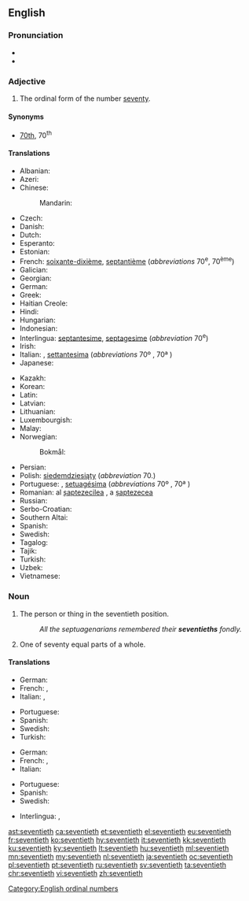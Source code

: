 ==English==

===Pronunciation===
* {{IPA|/ˈsɛvntiəθ/|lang=en}}
* {{hyphenation|sev|en|ti|eth|lang=en}}

===Adjective===
{{en-adj|-}}

# The ordinal form of the number [[seventy]].

====Synonyms====
* [[70th]], 70<sup>th</sup>

====Translations====
{{trans-top|ordinal form of the number seventy (70)}}
* Albanian: {{t|sq|shtatëdhjetë}}
* Azeri: {{t|az|yetmişinci}}
* Chinese:
*: Mandarin: {{t+|cmn|第七十|tr=dì qīshí|sc=Hani}}
* Czech: {{t+|cs|sedmdesátý}}
* Danish: {{t|da|halvfjerdsindstyvende}}
* Dutch: {{t+|nl|zeventigste}}
* Esperanto: {{t|eo|sepdek}}
* Estonian: {{t|et|seitsmekümnes|sc=Cyrl}}
* French: {{qualifier|France|Quebec}} [[soixante-dixième]], {{qualifier|Belgium|Congo-Kinshasa|Switzerland}} [[septantième]] (''abbreviations'' 70<sup>e</sup>, 70<sup>ème</sup>)<!--Belgium, Switzerland, Congo-Kinshasa verified by Paul G on 2006-05-23-->
* Galician: {{t|gl|septuagésimo}}
* Georgian: {{t|ka|სამოცდამეათე}}
* German: {{t+|de|siebzigste}}
* Greek: {{t+|el|εβδομηκοστός}}
* Haitian Creole: {{t|ht|swasant}}
* Hindi: {{t|hi|सत्तरवाँ|tr=sattaravām̐|sc=Deva}}
* Hungarian: {{t+|hu|hetvenedik}}
* Indonesian: {{t|id|ketujuhpuluh}}
* Interlingua: [[septantesime]], [[septagesime]] (''abbreviation'' 70<sup>e</sup>)
* Irish: {{t+|ga|seachtó}}
* Italian: {{t|it|settantesimo|m}}, [[settantesima]] {{g|f}} (''abbreviations'' 70º<!--note: this a superscript "o", not a degree symbol--> {{g|m}}, 70ª {{g|f}})
* Japanese: {{t|ja|第七十|tr=dai nana jū|sc=Jpan}}
{{trans-mid}}
* Kazakh: {{t|kk|жетпісінші|sc=Cyrl}}
* Korean: {{t+|ko|일흔째|sc=Hang}}
* Latin: {{t|la|septuagesimus}}
* Latvian: {{t+|lv|septiņdesmitais}}
* Lithuanian: {{t+|lt|septyniasdešimtas}}
* Luxembourgish: {{t|lb|siwwenzegst}}
* Malay: {{t|ms|ketujuh puluh}}
* Norwegian:
*: Bokmål: {{t|nb|syttiende}}
* Persian: {{t+|fa|هفتادم|tr=haftâdom|sc=fa-Arab}}
* Polish: [[siedemdziesiąty]] (''abbreviation'' 70.)
* Portuguese: {{t+|pt|setuagésimo|m}}, [[setuagésima]] {{g|f}} (''abbreviations'' 70º<!--note: this a superscript "o", not a degree symbol--> {{g|m}}, 70ª {{g|f}})
* Romanian: al [[șaptezecilea]] {{g|m}}, a [[șaptezecea]] {{g|f}}
* Russian: {{t+|ru|семидесятый}}
* Serbo-Croatian: {{t+|sh|sedamdeseti|sc=Cyrl}}
* Southern Altai: {{t|alt|јетенинчи|tr=ceteninçi}}
* Spanish: {{t+|es|septuagésimo}}
* Swedish: {{t+|sv|sjuttionde}}
* Tagalog: {{t|tl|pampitumpu}}
* Tajik: {{t|tg|ҳафтодуми|sc=Cyrl}}
* Turkish: {{t+|tr|yetmişinci}}
* Uzbek: {{t|uz|yetmishinchi}}
* Vietnamese: {{t|vi|thứ bảy mươi}}
{{trans-bottom}}

===Noun===
{{en-noun}}

# The person or thing in the seventieth position.
#: ''All the septuagenarians remembered their '''seventieths''' fondly.''
# One of seventy equal parts of a whole.

====Translations====
{{trans-top|the person or thing in the seventieth position}}
* German: {{t|de|Siebzigste}}
* French: {{qualifier|France, Quebec}} {{t+|fr|soixante-dixième}}, {{qualifier|Belgium, Congo-Kinshasa, Switzerland}} {{t+|fr|septantième}}<!--Belgium, Switzerland, Congo-Kinshasa verified by Paul G on 2006-05-23-->
* Italian: {{t|it|settantesimo|m}}, {{t|it|settantesima|f}}
{{trans-mid}}
* Portuguese: {{t+|pt|setuagésimo|m}}
* Spanish: {{t+|es|septuagésimo}}
* Swedish: {{t+|sv|sjuttionde|c}}
* Turkish: {{t+|tr|yetmişinci}}
{{trans-bottom}}

{{trans-top|one of seventy equal parts of a whole}}
* German: {{t|de|Siebzigstel|n}}
* French: {{qualifier|France|Quebec}} {{t+|fr|soixante-dixième}}, {{qualifier|Belgium|Congo-Kinshasa|Switzerland}} {{t+|fr|septantième}} <!--Belgium, Switzerland, Congo-Kinshasa verified by Paul G on 2006-05-23-->
* Italian: {{t|it|settantesimo|m}}
{{trans-mid}}
* Portuguese: {{t+|pt|setenta avos|m}}
* Spanish: {{t+|es|setentavo}}
* Swedish: {{t+|sv|sjuttiondel|c}}
{{trans-bottom}}

{{checktrans-top}}
* Interlingua: {{t-check|ia|septantesimo}}, {{t-check|ia|septagesimo}}
{{checktrans-bottom}}

[[Category:English ordinal numbers]]

[[ast:seventieth]]
[[ca:seventieth]]
[[et:seventieth]]
[[el:seventieth]]
[[eu:seventieth]]
[[fr:seventieth]]
[[ko:seventieth]]
[[hy:seventieth]]
[[it:seventieth]]
[[kk:seventieth]]
[[ku:seventieth]]
[[ky:seventieth]]
[[lt:seventieth]]
[[hu:seventieth]]
[[ml:seventieth]]
[[mn:seventieth]]
[[my:seventieth]]
[[nl:seventieth]]
[[ja:seventieth]]
[[oc:seventieth]]
[[pl:seventieth]]
[[pt:seventieth]]
[[ru:seventieth]]
[[sv:seventieth]]
[[ta:seventieth]]
[[chr:seventieth]]
[[vi:seventieth]]
[[zh:seventieth]]